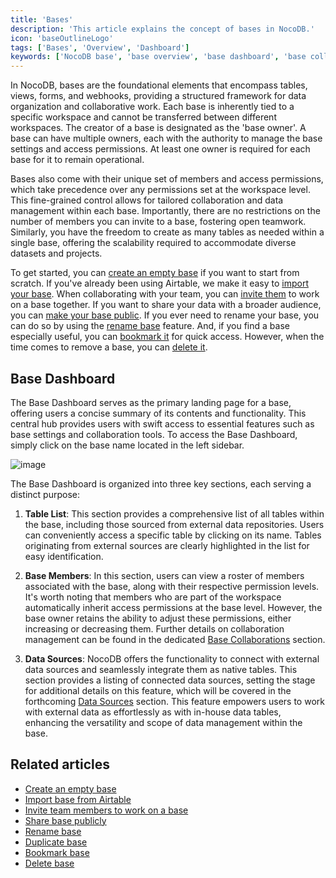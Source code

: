 ```yaml
---
title: 'Bases'
description: 'This article explains the concept of bases in NocoDB.'
icon: 'baseOutlineLogo'
tags: ['Bases', 'Overview', 'Dashboard']
keywords: ['NocoDB base', 'base overview', 'base dashboard', 'base collaboration', 'base actions', 'delete base', 'base management', 'base administration', 'base settings', 'base organization']
---
```


In NocoDB, bases are the foundational elements that encompass tables, views, forms, and webhooks, providing a structured framework for data organization and collaborative work. Each base is inherently tied to a specific workspace and cannot be transferred between different workspaces. The creator of a base is designated as the 'base owner'. A base can have multiple owners, each with the authority to manage the base settings and access permissions. At least one owner is required for each base for it to remain operational.

Bases also come with their unique set of members and access permissions, which take precedence over any permissions set at the workspace level. This fine-grained control allows for tailored collaboration and data management within each base. Importantly, there are no restrictions on the number of members you can invite to a base, fostering open teamwork. Similarly, you have the freedom to create as many tables as needed within a single base, 
offering the scalability required to accommodate diverse datasets and projects. 

To get started, you can [create an empty base](/docs/product-docs/bases/create-base) if you want to start from scratch. If you've already been using Airtable, we make it easy to [import your base](/docs/product-docs/bases/import-base-from-airtable). When collaborating with your team, you can [invite them](/docs/product-docs/bases/base-collaboration) to work on a base together. If you want to share your data with a broader audience, you can [make your base public](/docs/product-docs/bases/share-base). If you ever need to rename your base, you can do so by using the [rename base](/docs/product-docs/bases/actions-on-base#rename-base) feature. And, if you find a base especially useful, you can [bookmark it](/docs/product-docs/bases/actions-on-base#star-base) for quick access. However, when the time comes to remove a base, you can [delete it](/docs/product-docs/bases/actions-on-base#delete-base).

## Base Dashboard

The Base Dashboard serves as the primary landing page for a base, offering users a concise summary of its contents and functionality. 
This central hub provides users with swift access to essential features such as base settings and collaboration tools. 
To access the Base Dashboard, simply click on the base name located in the left sidebar. 

![image](/img/v2/base/base-dashboard.png)

The Base Dashboard is organized into three key sections, each serving a distinct purpose:

1. **Table List**: This section provides a comprehensive list of all tables within the base, 
including those sourced from external data repositories. Users can conveniently access a specific table by clicking 
on its name. Tables originating from external sources are clearly highlighted in the list for easy identification.

2. **Base Members**: In this section, users can view a roster of members associated with the base, along with their 
respective permission levels. It's worth noting that members who are part of the workspace automatically inherit 
access permissions at the base level. However, the base owner retains the ability to adjust these permissions, 
either increasing or decreasing them. Further details on collaboration management can be found in the dedicated 
[Base Collaborations](/docs/product-docs/bases/base-collaboration) section.

3. **Data Sources**: NocoDB offers the functionality to connect with external data sources and seamlessly 
integrate them as native tables. This section provides a listing of connected data sources, setting the stage 
for additional details on this feature, which will be covered in the forthcoming [Data Sources](/docs/product-docs/data-sources) section. 
This feature empowers users to work with external data as effortlessly as with in-house data tables, enhancing the versatility 
and scope of data management within the base.

   
## Related articles
- [Create an empty base](/docs/product-docs/bases/create-base)
- [Import base from Airtable](/docs/product-docs/bases/import-base-from-airtable)
- [Invite team members to work on a base](/docs/product-docs/bases/base-collaboration)
- [Share base publicly](/docs/product-docs/bases/share-base)
- [Rename base](/docs/product-docs/bases/actions-on-base#rename-base)
- [Duplicate base](/docs/product-docs/bases/actions-on-base#duplicate-base)
- [Bookmark base](/docs/product-docs/bases/actions-on-base#star-base)
- [Delete base](/docs/product-docs/bases/actions-on-base#delete-base)


